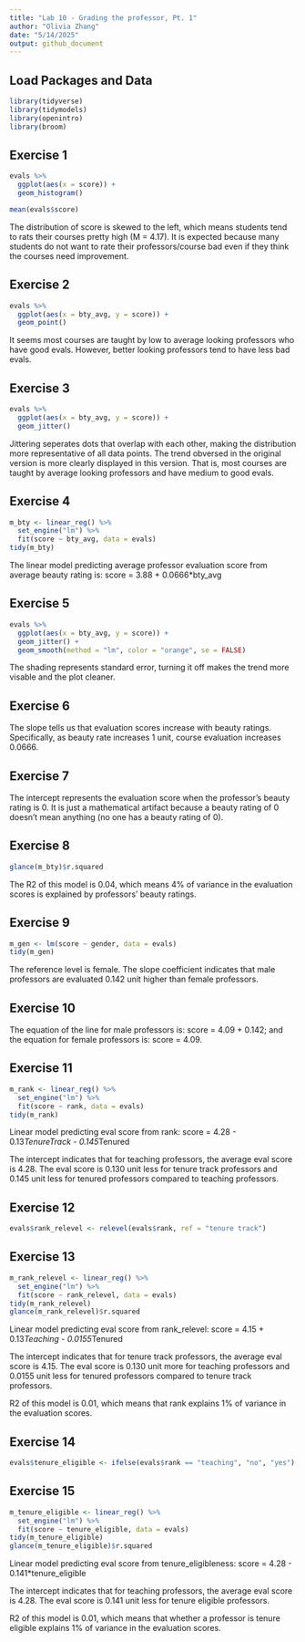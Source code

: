 ```yaml
---
title: "Lab 10 - Grading the professor, Pt. 1"
author: "Olivia Zhang"
date: "5/14/2025"
output: github_document
---
```


## Load Packages and Data

```r
library(tidyverse) 
library(tidymodels)
library(openintro)
library(broom)
```

## Exercise 1

```r
evals %>%
  ggplot(aes(x = score)) +
  geom_histogram()

mean(evals$score)
```

The distribution of score is skewed to the left, which means students tend to rats their courses pretty high (M = 4.17). It is expected because many students do not want to rate their professors/course bad even if they think the courses need improvement.

## Exercise 2

```r
evals %>%
  ggplot(aes(x = bty_avg, y = score)) +
  geom_point()
```

It seems most courses are taught by low to average looking professors who have good evals. However, better looking professors tend to have less bad evals.

## Exercise 3

```r
evals %>%
  ggplot(aes(x = bty_avg, y = score)) +
  geom_jitter()
```

Jittering seperates dots that overlap with each other, making the distribution more representative of all data points. The trend obversed in the original version is more clearly displayed in this version. That is, most courses are taught by average looking professors and have medium to good evals.

## Exercise 4

```r
m_bty <- linear_reg() %>%
  set_engine("lm") %>%
  fit(score ~ bty_avg, data = evals)
tidy(m_bty)
```

The linear model predicting average professor evaluation score from average beauty rating is: score = 3.88 + 0.0666*bty_avg

## Exercise 5

```r
evals %>%
  ggplot(aes(x = bty_avg, y = score)) +
  geom_jitter() +
  geom_smooth(method = "lm", color = "orange", se = FALSE)
```

The shading represents standard error, turning it off makes the trend more visable and the plot cleaner.

## Exercise 6

The slope tells us that evaluation scores increase with beauty ratings. Specifically, as beauty rate increases 1 unit, course evaluation increases 0.0666.

## Exercise 7

The intercept represents the evaluation score when the professor's beauty rating is 0. It is just a mathematical artifact because a beauty rating of 0 doesn't mean anything (no one has a beauty rating of 0).

## Exercise 8

```r
glance(m_bty)$r.squared
```

The R2 of this model is 0.04, which means 4% of variance in the evaluation scores is explained by professors' beauty ratings.

## Exercise 9

```r
m_gen <- lm(score ~ gender, data = evals)
tidy(m_gen)
```

The reference level is female. The slope coefficient indicates that male professors are evaluated 0.142 unit higher than female professors.

## Exercise 10

The equation of the line for male professors is: score = 4.09 + 0.142; 
and the equation for female professors is: score = 4.09.

## Exercise 11

```r
m_rank <- linear_reg() %>%
  set_engine("lm") %>%
  fit(score ~ rank, data = evals)
tidy(m_rank)
```

Linear model predicting eval score from rank: score = 4.28 - 0.13*TenureTrack - 0.145*Tenured

The intercept indicates that for teaching professors, the average eval score is 4.28. The eval score is 0.130 unit less for tenure track professors and 0.145 unit less for tenured professors compared to teaching professors.

## Exercise 12

```r
evals$rank_relevel <- relevel(evals$rank, ref = "tenure track")
```

## Exercise 13

```r
m_rank_relevel <- linear_reg() %>%
  set_engine("lm") %>%
  fit(score ~ rank_relevel, data = evals)
tidy(m_rank_relevel)
glance(m_rank_relevel)$r.squared
```

Linear model predicting eval score from rank_relevel: score = 4.15 + 0.13*Teaching - 0.0155*Tenured

The intercept indicates that for tenure track professors, the average eval score is 4.15. The eval score is 0.130 unit more for teaching  professors and 0.0155 unit less for tenured professors compared to tenure track professors.

R2 of this model is 0.01, which means that rank explains 1% of variance in the evaluation scores.

## Exercise 14

```r
evals$tenure_eligible <- ifelse(evals$rank == "teaching", "no", "yes")
```

## Exercise 15

```r
m_tenure_eligible <- linear_reg() %>%
  set_engine("lm") %>%
  fit(score ~ tenure_eligible, data = evals)
tidy(m_tenure_eligible)
glance(m_tenure_eligible)$r.squared
```

Linear model predicting eval score from tenure_eligibleness: score = 4.28 - 0.141*tenure_eligible

The intercept indicates that for teaching professors, the average eval score is 4.28. The eval score is 0.141 unit less for tenure eligible professors.

R2 of this model is 0.01, which means that whether a professor is tenure eligible explains 1% of variance in the evaluation scores.

